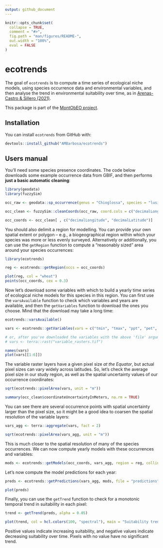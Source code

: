 ```yaml
---
output: github_document
---
```


<!-- README.md is generated from README.Rmd. Please edit that file -->

```r
knitr::opts_chunk$set(
  collapse = TRUE,
  comment = "#>",
  fig.path = "man/figures/README-",
  out.width = "100%",
  eval = FALSE
)
```

# ecotrends

<!-- badges: start -->

<!-- badges: end -->

The goal of `ecotrends` is to compute a time series of ecological niche models, using species occurrence data and environmental variables, and then analyse the trend in environmental suitability over time, as in [Arenas-Castro & Sillero (2021)](https://doi.org/10.1016/j.scitotenv.2021.147172).

This package is part of the [MontObEO project](https://montobeo.wordpress.com/).

## Installation

You can install `ecotrends` from GitHub with:

```r
devtools::install_github("AMBarbosa/ecotrends")
```

## Users manual

You'll need some species presence coordinates. The code below downloads some example occurrence data from GBIF, and then performs **just a basic automatic cleaning**:

```r
library(geodata)
library(fuzzySim)

occ_raw <- geodata::sp_occurrence(genus = "Chioglossa", species = "lusitanica", fixnames = FALSE)

occ_clean <- fuzzySim::cleanCoords(occ_raw, coord.cols = c("decimalLongitude", "decimalLatitude"), uncert.col = "coordinateUncertaintyInMeters", uncert.limit = 10000, year.col = "year", year.min = 1970, abs.col = "occurrenceStatus", plot = FALSE)

occ_coords <- occ_clean[ , c("decimalLongitude", "decimalLatitude")]
```

You should also delimit a region for modelling. You can provide your own spatial extent or polygon -- e.g., a biogeographical region within which your species was more or less evenly surveyed. Alternatively or additionally, you can use the `getRegion` function to compute a "reasonably sized" area around your species occurrences:

```r
library(ecotrends)

reg <- ecotrends::getRegion(occs = occ_coords)

plot(reg, col = "wheat")
points(occ_coords, cex = 0.3)
```

Now let's download some variables with which to build a yearly time series of ecological niche models for this species in this region. You can first use the `varsAvailable` function to check which variables and years are available, and then the `getVariables` function to download the ones you choose. Mind that the download may take a long time:

```r
ecotrends::varsAvailable()

vars <- ecotrends::getVariables(vars = c("tmin", "tmax", "ppt", "pet", "ws"), years = 1990:1981, region = reg, file = "variable_rasters")

# or, after you've downloaded the variables with the above 'file' argument:
# vars <- terra::rast("variable_rasters.tif")

names(vars)
plot(vars[[1:6]])
```

The variable raster layers have a given pixel size *at the Equator*, but actual pixel sizes can vary widely across latitudes. So, let's check the average pixel size in our study region, as well as the spatial uncertainty values of our occurrence coordinates:

```r
sqrt(ecotrends::pixelArea(vars, unit = "m"))

summary(occ_clean$coordinateUncertaintyInMeters, na.rm = TRUE)
```

You can see there are several occurrence points with spatial uncertainty larger than the pixel size, so it might be a good idea to coarsen the spatial resolution of the variable layers:

```r
vars_agg <- terra::aggregate(vars, fact = 2)

sqrt(ecotrends::pixelArea(vars_agg, unit = "m"))
```

This is much closer to the spatial resolution of many of the species occurrences. We can now compute yearly models with these occurrences and variables:

```r
mods <- ecotrends::getModels(occ_coords, vars_agg, region = reg, collin = TRUE, file = "models")
```

Let's now compute the model predictions for each year:

```r
preds <- ecotrends::getPredictions(vars_agg, mods, file = "predictions")

plot(preds)
```

Finally, you can use the `getTrend` function to check for a monotonic temporal trend in suitability in each pixel:

```r
trend <- getTrend(preds, alpha = 0.05)

plot(trend, col = hcl.colors(100, "spectral"), main = "Suitability trend")
```

Positive values indicate increasing suitability, and negative values indicate decreasing suitability over time. Pixels with no value have no significant trend.
